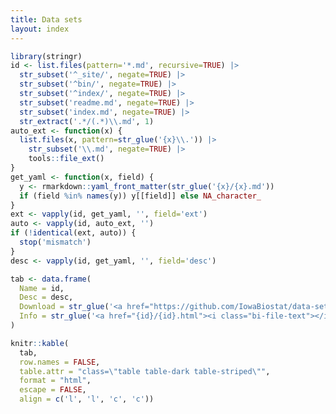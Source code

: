 ```yaml
---
title: Data sets
layout: index
---
```


```r
library(stringr)
id <- list.files(pattern='*.md', recursive=TRUE) |>
  str_subset('^_site/', negate=TRUE) |>
  str_subset('^bin/', negate=TRUE) |>
  str_subset('^index/', negate=TRUE) |>
  str_subset('readme.md', negate=TRUE) |>
  str_subset('index.md', negate=TRUE) |>
  str_extract('.*/(.*)\\.md', 1)
auto_ext <- function(x) {
  list.files(x, pattern=str_glue('{x}\\.')) |>
    str_subset('\\.md', negate=TRUE) |>
    tools::file_ext()
}
get_yaml <- function(x, field) {
  y <- rmarkdown::yaml_front_matter(str_glue('{x}/{x}.md'))
  if (field %in% names(y)) y[[field]] else NA_character_
}
ext <- vapply(id, get_yaml, '', field='ext')
auto <- vapply(id, auto_ext, '')
if (!identical(ext, auto)) {
  stop('mismatch')
}
desc <- vapply(id, get_yaml, '', field='desc')

tab <- data.frame(
  Name = id,
  Desc = desc,
  Download = str_glue('<a href="https://github.com/IowaBiostat/data-sets/raw/main/{id}/{id}.{ext}?download="><i class="bi-cloud-download"></i></a>'),
  Info = str_glue('<a href="{id}/{id}.html"><i class="bi-file-text"></i></a>')
)

knitr::kable(
  tab,
  row.names = FALSE,
  table.attr = "class=\"table table-dark table-striped\"",
  format = "html",
  escape = FALSE,
  align = c('l', 'l', 'c', 'c'))
```
